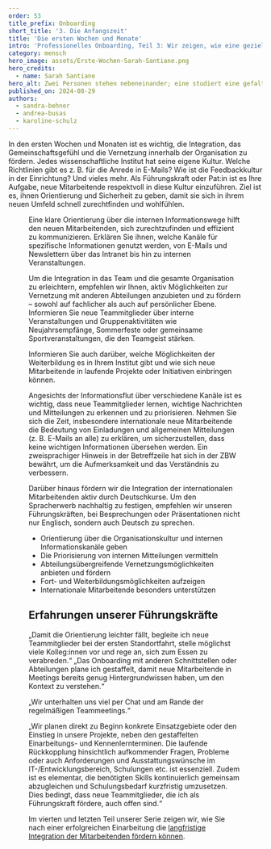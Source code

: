 ---
order: 53
title_prefix: Onboarding
short_title: '3. Die Anfangszeit'
title: 'Die ersten Wochen und Monate'
intro: 'Professionelles Onboarding, Teil 3: Wir zeigen, wie eine gezielte Einarbeitung und eine kontinuierliche Unterstützung die Integration neuer Mitarbeitenden erleichtert.'
category: mensch
hero_image: assets/Erste-Wochen-Sarah-Santiane.png
hero_credits:
  - name: Sarah Santiane
hero_alt: Zwei Personen stehen nebeneinander; eine studiert eine gefaltete Landkarte, die andere hilft.
published_on: 2024-08-29
authors:
  - sandra-behner
  - andrea-busas
  - karoline-schulz
---

<Leadin>In den ersten Wochen</Leadin> und Monaten ist es wichtig, die Integration, das Gemeinschaftsgefühl und die Vernetzung innerhalb der Organisation
zu fördern. Jedes wissenschaftliche Institut hat seine eigene Kultur. Welche Richtlinien gibt es z. B. für die Anrede in E-Mails? Wie ist die Feedbackkultur
in der Einrichtung? Und vieles mehr. Als Führungskraft oder Pat:in ist es Ihre Aufgabe, neue Mitarbeitende respektvoll in diese Kultur einzuführen. Ziel
ist es, ihnen Orientierung und Sicherheit zu geben, damit sie sich in ihrem neuen Umfeld schnell zurechtfinden und wohlfühlen.

<Figure
  src="2024_Schulz_Lennart&Lakshmi_Tag1_oder_ErsteWochen.jpg"
  size="medium"
  caption="Für die Integration im Team und in der gesamten Organisation sind klare Orientierung und Vernetzung wichtig."
  credit="©ZBW, Foto: Maxim Schulz"
/>

Eine klare Orientierung über die internen Informationswege hilft den neuen Mitarbeitenden, sich zurechtzufinden und effizient zu kommunizieren. Erklären Sie ihnen, welche Kanäle für spezifische Informationen genutzt werden, von E-Mails und Newslettern über das Intranet bis hin zu internen Veranstaltungen.

Um die Integration in das Team und die gesamte Organisation zu erleichtern, empfehlen wir Ihnen, aktiv Möglichkeiten zur Vernetzung mit anderen Abteilungen anzubieten und zu fördern – sowohl auf fachlicher als auch auf persönlicher Ebene. Informieren Sie neue Teammitglieder über interne Veranstaltungen und Gruppenaktivitäten wie Neujahrsempfänge, Sommerfeste oder gemeinsame Sportveranstaltungen, die den Teamgeist stärken.

Informieren Sie auch darüber, welche Möglichkeiten der Weiterbildung es in Ihrem Institut gibt und wie sich neue Mitarbeitende in laufende Projekte oder Initiativen einbringen können.

Angesichts der Informationsflut über verschiedene Kanäle ist es wichtig, dass neue Teammitglieder lernen, wichtige Nachrichten und Mitteilungen zu erkennen und zu priorisieren. Nehmen Sie sich die Zeit, insbesondere internationale neue Mitarbeitende die Bedeutung von Einladungen und allgemeinen Mitteilungen (z. B. E-Mails an alle) zu erklären, um sicherzustellen, dass keine wichtigen Informationen übersehen werden. Ein zweisprachiger Hinweis in der Betreffzeile hat sich in der ZBW bewährt, um die Aufmerksamkeit und das Verständnis zu verbessern.

Darüber hinaus fördern wir die Integration der internationalen Mitarbeitenden aktiv durch Deutschkurse. Um den Spracherwerb nachhaltig zu festigen, empfehlen wir unseren Führungskräften, bei Besprechungen oder Präsentationen nicht nur Englisch, sondern auch Deutsch zu sprechen.

<Callout title="Unsere Top-5-Empfehlungen für die ersten Wochen und Monate:">

- Orientierung über die Organisationskultur und internen Informationskanäle geben
- Die Priorisierung von internen Mitteilungen vermitteln
- Abteilungsübergreifende Vernetzungsmöglichkeiten anbieten und fördern
- Fort- und Weiterbildungsmöglichkeiten aufzeigen
- Internationale Mitarbeitende besonders unterstützen

</Callout>

## Erfahrungen unserer Führungskräfte

<BubbleQuotes>
<BubbleQuote>
„Damit die Orientierung leichter fällt, begleite ich neue Teammitglieder bei der ersten Standortfahrt, stelle möglichst viele Kolleg:innen vor und rege an, sich zum Essen zu verabreden.“
</BubbleQuote>

<BubbleQuote>
  „Das Onboarding mit anderen Schnittstellen oder Abteilungen plane ich gestaffelt, damit neue Mitarbeitende in Meetings bereits genug
  Hintergrundwissen haben, um den Kontext zu verstehen.“
</BubbleQuote>

<BubbleQuote>„Wir unterhalten uns viel per Chat und am Rande der regelmäßigen Teammeetings.“</BubbleQuote>

<BubbleQuote>
„Wir planen direkt zu Beginn konkrete Einsatzgebiete oder den Einstieg in unsere Projekte, neben den gestaffelten Einarbeitungs- und Kennenlernterminen. Die laufende Rückkopplung hinsichtlich aufkommender Fragen, Probleme oder auch Anforderungen und Ausstattungswünsche im IT-/Entwicklungsbereich, Schulungen etc. ist essenziell. Zudem ist es elementar, die benötigten Skills kontinuierlich gemeinsam abzugleichen und Schulungsbedarf kurzfristig umzusetzen. Dies bedingt, dass neue Teammitglieder, die ich als Führungskraft fördere, auch offen sind.“
</BubbleQuote>
</BubbleQuotes>

Im vierten und letzten Teil unserer Serie zeigen wir, wie Sie nach einer erfolgreichen Einarbeitung die [langfristige Integration der Mitarbeitenden fördern können](/die-langfristige-integration/).
